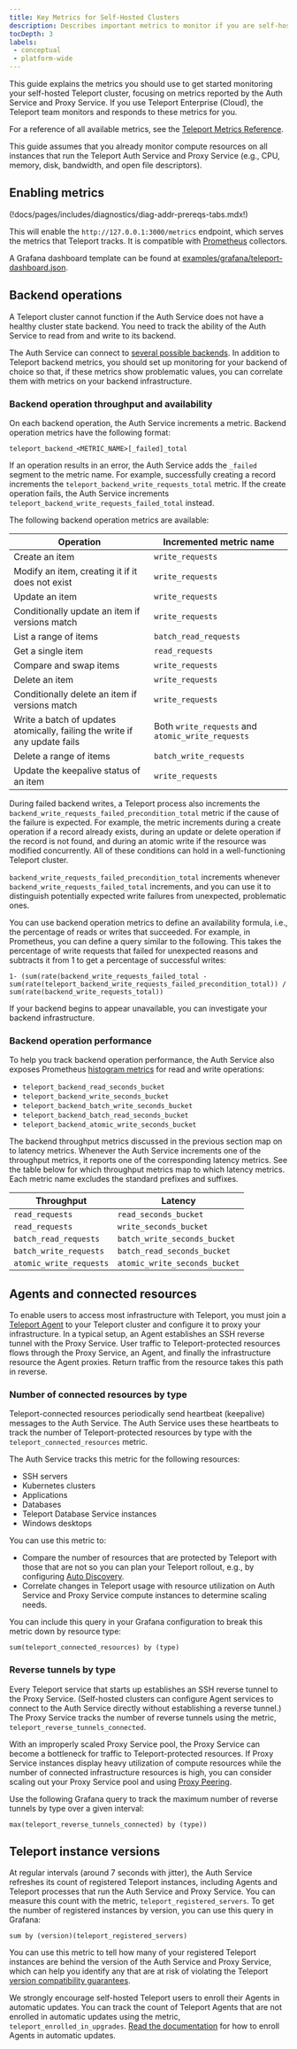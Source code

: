 ```yaml
---
title: Key Metrics for Self-Hosted Clusters
description: Describes important metrics to monitor if you are self-hosting Teleport.
tocDepth: 3
labels:
 - conceptual
 - platform-wide
---
```


This guide explains the metrics you should use to get started monitoring your
self-hosted Teleport cluster, focusing on metrics reported by the Auth Service
and Proxy Service. If you use Teleport Enterprise (Cloud), the Teleport team
monitors and responds to these metrics for you.

For a reference of all available metrics, see the [Teleport Metrics
Reference](../../../reference/monitoring/metrics.mdx).

This guide assumes that you already monitor compute resources on all instances
that run the Teleport Auth Service and Proxy Service (e.g., CPU, memory, disk,
bandwidth, and open file descriptors).

## Enabling metrics

(!docs/pages/includes/diagnostics/diag-addr-prereqs-tabs.mdx!)

This will enable the `http://127.0.0.1:3000/metrics` endpoint, which serves the
metrics that Teleport tracks. It is compatible with [Prometheus](https://prometheus.io/) collectors.

<Admonition type="tip" title="Grafana dashboard">

A Grafana dashboard template can be found at
[examples/grafana/teleport-dashboard.json](https://github.com/gravitational/teleport/blob/branch/v(=teleport.major_version=)/examples/grafana/teleport-dashboard.json).

</Admonition>

## Backend operations

A Teleport cluster cannot function if the Auth Service does not have a healthy
cluster state backend. You need to track the ability of the Auth Service to read
from and write to its backend. 

The Auth Service can connect to [several possible
backends](../../../reference/backends.mdx). In addition to Teleport backend
metrics, you should set up monitoring for your backend of choice so that, if
these metrics show problematic values, you can correlate them with metrics on
your backend infrastructure.

### Backend operation throughput and availability

On each backend operation, the Auth Service increments a metric. Backend
operation metrics have the following format:

```text
teleport_backend_<METRIC_NAME>[_failed]_total
```

If an operation results in an error, the Auth Service adds the `_failed` segment
to the metric name. For example, successfully creating a record increments the
`teleport_backend_write_requests_total` metric. If the create operation fails,
the Auth Service increments `teleport_backend_write_requests_failed_total`
instead.

The following backend operation metrics are available:

|Operation|Incremented metric name|
|---|---|
|Create an item|`write_requests`|
|Modify an item, creating it if it does not exist|`write_requests`|
|Update an item|`write_requests`|
|Conditionally update an item if versions match|`write_requests`|
|List a range of items|`batch_read_requests`|
|Get a single item|`read_requests`|
|Compare and swap items|`write_requests`|
|Delete an item|`write_requests`|
|Conditionally delete an item if versions match|`write_requests`|
|Write a batch of updates atomically, failing the write if any update fails|Both `write_requests` and `atomic_write_requests`|
|Delete a range of items|`batch_write_requests`|
|Update the keepalive status of an item|`write_requests`|

During failed backend writes, a Teleport process also increments the
`backend_write_requests_failed_precondition_total` metric if the cause of the
failure is expected. For example, the metric increments during a create
operation if a record already exists, during an update or delete operation if
the record is not found, and during an atomic write if the resource was modified
concurrently. All of these conditions can hold in a well-functioning Teleport
cluster. 

`backend_write_requests_failed_precondition_total`  increments whenever
`backend_write_requests_failed_total` increments, and you can use it to
distinguish potentially expected write failures from unexpected, problematic
ones.

You can use backend operation metrics to define an availability formula, i.e.,
the percentage of reads or writes that succeeded. For example, in Prometheus,
you can define a query similar to the following. This takes the percentage of
write requests that failed for unexpected reasons and subtracts it from 1 to get
a percentage of successful writes:

```
1- (sum(rate(backend_write_requests_failed_total -sum(rate(teleport_backend_write_requests_failed_precondition_total)) / sum(rate(backend_write_requests_total))
```

If your backend begins to appear unavailable, you can investigate your backend
infrastructure.

### Backend operation performance

To help you track backend operation performance, the Auth Service also exposes
Prometheus [histogram metrics](https://prometheus.io/docs/practices/histograms/)
for read and write operations:

- `teleport_backend_read_seconds_bucket`
- `teleport_backend_write_seconds_bucket`
- `teleport_backend_batch_write_seconds_bucket`
- `teleport_backend_batch_read_seconds_bucket`
- `teleport_backend_atomic_write_seconds_bucket`

The backend throughput metrics discussed in the previous section map on to
latency metrics. Whenever the Auth Service increments one of the throughput
metrics, it reports one of the corresponding latency metrics. See the table
below for which throughput metrics map to which latency metrics. Each metric
name excludes the standard prefixes and suffixes.

|Throughput|Latency|
|---|---|
|`read_requests`|`read_seconds_bucket`|
|`read_requests`|`write_seconds_bucket`|
|`batch_read_requests`|`batch_write_seconds_bucket`|
|`batch_write_requests`|`batch_read_seconds_bucket`|
|`atomic_write_requests`|`atomic_write_seconds_bucket`|

## Agents and connected resources

To enable users to access most infrastructure with Teleport, you must join a
[Teleport Agent](../../../zero-trust-access/enroll-resources/agents/agents.mdx) to your Teleport
cluster and configure it to proxy your infrastructure. In a typical setup, an
Agent establishes an SSH reverse tunnel with the Proxy Service. User traffic to
Teleport-protected resources flows through the Proxy Service, an Agent, and
finally the infrastructure resource the Agent proxies. Return traffic from the
resource takes this path in reverse.

### Number of connected resources by type

Teleport-connected resources periodically send heartbeat (keepalive) messages to
the Auth Service. The Auth Service uses these heartbeats to track the number of
Teleport-protected resources by type with the `teleport_connected_resources`
metric. 

The Auth Service tracks this metric for the following resources:

- SSH servers
- Kubernetes clusters
- Applications
- Databases
- Teleport Database Service instances
- Windows desktops

You can use this metric to:
- Compare the number of resources that are protected by Teleport with those that
  are not so you can plan your Teleport rollout, e.g., by configuring [Auto
  Discovery](../../../zero-trust-access/enroll-resources/auto-discovery/auto-discovery.mdx).
- Correlate changes in Teleport usage with resource utilization on Auth Service
  and Proxy Service compute instances to determine scaling needs.

You can include this query in your Grafana configuration to break this metric
down by resource type:

```text
sum(teleport_connected_resources) by (type)
```

### Reverse tunnels by type

Every Teleport service that starts up establishes an SSH reverse tunnel to the
Proxy Service. (Self-hosted clusters can configure Agent services to connect to
the Auth Service directly without establishing a reverse tunnel.) The Proxy
Service tracks the number of reverse tunnels using the metric,
`teleport_reverse_tunnels_connected`.

With an improperly scaled Proxy Service pool, the Proxy Service can become a
bottleneck for traffic to Teleport-protected resources. If Proxy Service
instances display heavy utilization of compute resources while the number of
connected infrastructure resources is high, you can consider scaling out your
Proxy Service pool and using [Proxy Peering](../operations/proxy-peering.mdx).

Use the following Grafana query to track the maximum number of reverse tunnels
by type over a given interval:

```text
max(teleport_reverse_tunnels_connected) by (type))
```

## Teleport instance versions

At regular intervals (around 7 seconds with jitter), the Auth Service refreshes
its count of registered Teleport instances, including Agents and Teleport
processes that run the Auth Service and Proxy Service. You can measure this
count with the metric, `teleport_registered_servers`. To get the number of
registered instances by version, you can use this query in Grafana:

```text
sum by (version)(teleport_registered_servers)
```

You can use this metric to tell how many of your registered Teleport instances
are behind the version of the Auth Service and Proxy Service, which can help you
identify any that are at risk of violating the Teleport [version compatibility
guarantees](../../../upgrading/overview.mdx). 

We strongly encourage self-hosted Teleport users to enroll their Agents in
automatic updates. You can track the count of Teleport Agents that are not
enrolled in automatic updates using the metric, `teleport_enrolled_in_upgrades`.
[Read the documentation](../../../upgrading/agent-managed-updates.mdx) for how
to enroll Agents in automatic updates.

